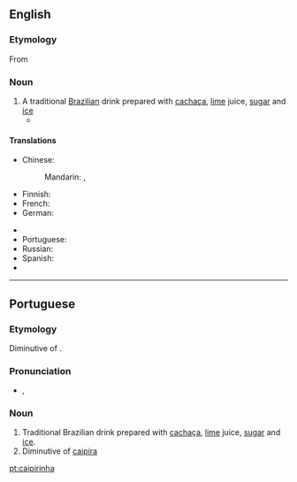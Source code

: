 ==English==
{{wikipedia}}

===Etymology===

From {{etyl|pt}} {{term|lang=pt|caipirinha}}

===Noun===
{{en-noun}}

# A traditional [[Brazilian]] drink prepared with [[cachaça]], [[lime]] juice, [[sugar]] and [[ice]]
#* {{quote-news|year=2007|date=September 20|author=Eric Wilson|title=Blame It on Rio and Gisele|work=New York Times|url=http://www.nytimes.com/2007/09/20/fashion/shows/20ROW.html
|passage=They thought of, I don’t know, monkeys and '''caipirinhas''' and samba.” }}

====Translations====
{{trans-top|a traditional Brazilian drink}}
* Chinese:
*: Mandarin: {{t|cmn|凱匹林納雞尾酒|sc=Hani}}, {{t|cmn|凯匹林纳鸡尾酒|tr=kǎipǐlínnà jīwěijiǔ|sc=Hani}}
* Finnish: {{t-|fi|caipirinha}}
* French: {{t+|fr|caïpirinha|f}}
* German: {{t-|de|Caipirinha|m}}
{{trans-mid}}
* {{trreq|ja}}
* Portuguese: {{t+|pt|caipirinha|f}}
* Russian: {{t-|ru|кайпиринья|f|tr=kajpirín'ja}}
* Spanish: {{t-|es|caipiriña|f}}
* {{trreq|sv}}
{{trans-bottom}}

----

==Portuguese==

===Etymology===
Diminutive of {{term|caipira||hillbilly|lang=pt}}.

===Pronunciation===
* {{IPA|/kajpiˈriɲa/|lang=pt}}, {{X-SAMPA|/kajpi"riJa/}}

===Noun===
{{head|pt|noun|g=f|plural|caipirinhas}}

# Traditional Brazilian drink prepared with [[cachaça]], [[lime]] juice, [[sugar]] and [[ice]].
# Diminutive of [[caipira]]

[[pt:caipirinha]]